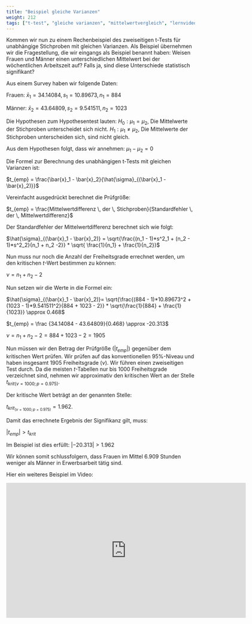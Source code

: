 ```yaml
---
title: "Beispiel gleiche Varianzen"
weight: 212
tags: ["t-test", "gleiche varianzen", "mittelwertvergleich", "lernvideo"]
---
```


Kommen wir nun zu einem Rechenbeispiel des zweiseitigen t-Tests für unabhängige Stichproben mit gleichen Varianzen. Als Beispiel übernehmen wir die Fragestellung, die wir eingangs als Beispiel benannt haben: Weisen Frauen und Männer einen unterschiedlichen Mittelwert bei der wöchentlichen Arbeitszeit auf? Falls ja, sind diese Unterschiede statistisch signifikant?

Aus einem Survey haben wir folgende Daten:

Frauen: $\bar{x}_1 = 34.14084, s_1 = 10.89673, n_1 = 884$

Männer: $\bar{x}_2 = 43.64809, s_2 = 9.541511, n_2 = 1023$

Die Hypothesen zum Hypothesentest lauten:
$H_0: \mu_1 = \mu_2$, Die Mittelwerte der Stichproben unterscheidet sich nicht.
$H_1: \mu_1 \neq \mu_2$, Die Mittelwerte der Stichproben unterscheiden sich, sind nicht gleich.

Aus dem Hypothesen folgt, dass wir annehmen: $\mu_1 - \mu_2 = 0$

Die Formel zur Berechnung des unabhängigen t-Tests mit gleichen Varianzen ist:

$t_{emp} = \frac{\bar{x}_1 - \bar{x}_2}{\hat{\sigma}_{(\bar{x}_1 - \bar{x}_2)}}$

Vereinfacht ausgedrückt berechnet die Prüfgröße:

$t_{emp} = \frac{Mittelwertdifferenz \, der \, Stichproben}{Standardfehler \, der \, Mittelwertdifferenz}$

Der Standardfehler der Mittelwertdifferenz berechnet sich wie folgt:

$\hat{\sigma}_{(\bar{x}_1 - \bar{x}_2)} = \sqrt{\frac{(n_1 - 1)*s^2_1 + (n_2 - 1)*s^2_2}{n_1 + n_2 -2}} * \sqrt{ \frac{1}{n_1} + \frac{1}{n_2}}$

Nun muss nur noch die Anzahl der Freiheitsgrade errechnet werden, um den kritischen $t$-Wert bestimmen zu können:

$\nu = n_1 + n_2 -2$

Nun setzen wir die Werte in die Formel ein:

$\hat{\sigma}_{(\bar{x}_1 - \bar{x}_2)}= \sqrt{\frac{(884 - 1)*10.89673^2 + (1023 - 1)*9.541511^2}{884 + 1023 - 2}} * \sqrt{\frac{1}{884} + \frac{1}{1023}} \approx 0.468$

$t_{emp} = \frac {34.14084 - 43.64809}{0.468} \approx -20.313$

$\nu = n_1 + n_2 - 2 = 884 + 1023 - 2 = 1905$

Nun müssen wir den Betrag der Prüfgröße ($|t_{emp}|$) gegenüber dem kritischen Wert prüfen. Wir prüfen auf das konventionellen $95\%$-Niveau und haben insgesamt $1905$ Freiheitsgrade ($\nu$). Wir führen einen zweiseitigen Test durch. Da die meisten $t$-Tabellen nur bis $1000$ Freiheitsgrade verzeichnet sind, nehmen wir approximativ den kritischen Wert an der Stelle $t_{krit(\nu=1000; p = 0.975)}$.

Der kritische Wert beträgt an der genannten Stelle:

$t_{krit_{(\nu=1000; p=0.975)}} = 1.962$.

Damit das errechnete Ergebnis der Signifikanz gilt, muss:

$|t_{emp} | > t_{krit}$

Im Beispiel ist dies erfüllt: $|-20.313| > 1.962$

Wir können somit schlussfolgern, dass Frauen im Mittel $6.909$ Stunden weniger als Männer in Erwerbsarbeit tätig sind.

Hier ein weiteres Beispiel im Video:

<center>
<iframe src="https://player.vimeo.com/video/512526079?quality=720p&dnt=1" width="640" height="360" frameborder="0" allow="autoplay; fullscreen; picture-in-picture" allowfullscreen referrerpolicy="noreferrer"></iframe>
</center>